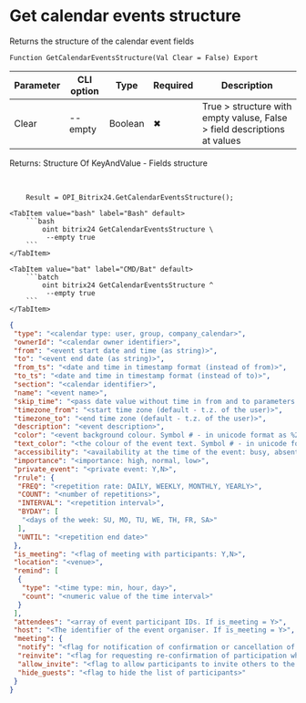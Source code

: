 ﻿---
sidebar_position: 8
description: Get calendar events structure and other functions to work with Bitrix24 in the Open Integration Package, a free open-source integration library for 1C:Enterprise 8, OneScript and CLI
keywords: [1C, 1С, 1С:Enterprise, 1С:Enterprise 8.3, API, Integration, Services, Exchange, OneScript, CLI, Bitrix24]
---


# Get calendar events structure
 Returns the structure of the calendar event fields



`Function GetCalendarEventsStructure(Val Clear = False) Export`

  | Parameter | CLI option | Type | Required | Description |
  |-|-|-|-|-|
  | Clear | --empty | Boolean | &#x2716; | True > structure with empty valuse, False > field descriptions at values |

  
  Returns:  Structure Of KeyAndValue - Fields structure

<br/>




```bsl title="1C:Enterprise/OneScript code example"
    Result = OPI_Bitrix24.GetCalendarEventsStructure();
```
 

 <Tabs>
  
    <TabItem value="bash" label="Bash" default>
        ```bash
            oint bitrix24 GetCalendarEventsStructure \
             --empty true
        ```
    </TabItem>
  
    <TabItem value="bat" label="CMD/Bat" default>
        ```batch
            oint bitrix24 GetCalendarEventsStructure ^
             --empty true
        ```
    </TabItem>
</Tabs>


```json title="Result"
{
 "type": "<calendar type: user, group, company_calendar>",
 "ownerId": "<calendar owner identifier>",
 "from": "<event start date and time (as string)>",
 "to": "<event end date (as string)>",
 "from_ts": "<date and time in timestamp format (instead of from)>",
 "to_ts": "<date and time in timestamp format (instead of to)>",
 "section": "<calendar identifier>",
 "name": "<event name>",
 "skip_time": "<pass date value without time in from and to parameters: Y,N>",
 "timezone_from": "<start time zone (default - t.z. of the user)>",
 "timezone_to": "<end time zone (default - t.z. of the user)>",
 "description": "<event description>",
 "color": "<event background colour. Symbol # - in unicode format as %23>",
 "text_color": "<the colour of the event text. Symbol # - in unicode format as %23>",
 "accessibility": "<availability at the time of the event: busy, absent, quest, free>",
 "importance": "<importance: high, normal, low>",
 "private_event": "<private event: Y,N>",
 "rrule": {
  "FREQ": "<repetition rate: DAILY, WEEKLY, MONTHLY, YEARLY>",
  "COUNT": "<number of repetitions>",
  "INTERVAL": "<repetition interval>",
  "BYDAY": [
   "<days of the week: SU, MO, TU, WE, TH, FR, SA>"
  ],
  "UNTIL": "<repetition end date>"
 },
 "is_meeting": "<flag of meeting with participants: Y,N>",
 "location": "<venue>",
 "remind": [
  {
   "type": "<time type: min, hour, day>",
   "count": "<numeric value of the time interval>"
  }
 ],
 "attendees": "<array of event participant IDs. If is_meeting = Y>",
 "host": "<The identifier of the event organiser. If is_meeting = Y>",
 "meeting": {
  "notify": "<flag for notification of confirmation or cancellation of participants>",
  "reinvite": "<flag for requesting re-confirmation of participation when editing an event>",
  "allow_invite": "<flag to allow participants to invite others to the event>",
  "hide_guests": "<flag to hide the list of participants>"
 }
}
```
